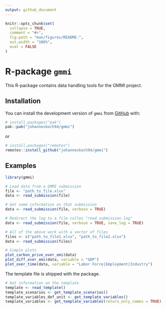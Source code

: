 ```yaml
---
output: github_document
---
```


<!-- README.md is generated from README.Rmd. Please edit that file -->

```r
knitr::opts_chunk$set(
  collapse = TRUE,
  comment = "#>",
  fig.path = "man/figures/README-",
  out.width = "100%",
  eval = FALSE
)
```

# R-package `gmmi`

This R-package contains data handling tools for the GMMI project.

## Installation

You can install the development version of `gmmi` from [GitHub](https://github.com/) with:

```r
# install.packages("pak")
pak::pak("johanneskoch94/gmmi")
```

or 

```r
# install.packages("remotes")
remotes::install_github("johanneskoch94/gmmi")
```

## Examples

```r
library(gmmi)

# Load data from a GMMI submission
file <- "path_to_file.xlsx"
data <- read_submission(file)

# Get some information on that submission
data <- read_submission(file, verbose = TRUE)

# Redirect the log to a file calles "read_submission.log"
data <- read_submission(file, verbose = TRUE, save_log = TRUE)

# All of the above work with a vector of files
files <- c("path_to_file1.xlsx", "path_to_file2.xlsx")
data <- read_submission(files)

# Simple plots
plot_carbon_prive_over_emi(data)
plot_diff_over_emi(data, variable = "GDP")
plot_over_time(data, variable = "Labor Force|Employment|Industry")
```

The template file is shipped with the package.

```r
# Get information on the template
template <- read_template()
template_scenarios <- get_template_scenarios()
template_variables_def_unit <- get_template_variables()
template_variables <- get_template_variables(return_only_names = TRUE)
```

